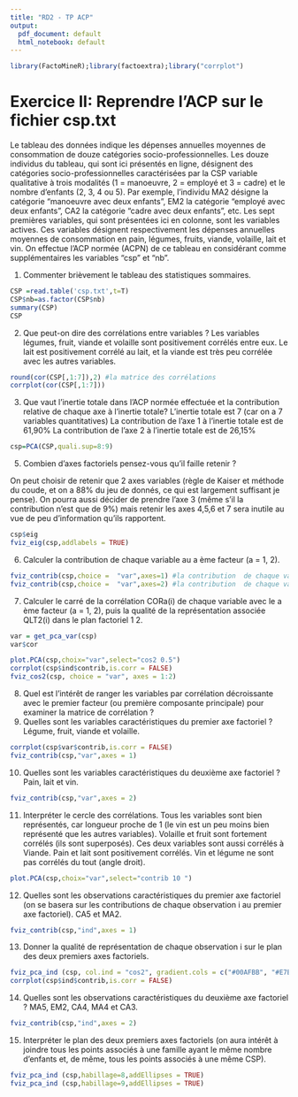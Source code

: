 ---
title: "RD2 - TP ACP"
output:
  pdf_document: default
  html_notebook: default
---

```{r}
library(FactoMineR);library(factoextra);library("corrplot")
```

# Exercice II: Reprendre l'ACP sur le fichier csp.txt
Le tableau des données indique les dépenses annuelles moyennes de consommation
de douze catégories socio-professionnelles. Les douze individus du tableau, qui sont ici présentés
en ligne, désignent des catégories socio-professionnelles caractérisées par la CSP variable
qualitative à trois modalités (1 = manoeuvre, 2 = employé et 3 = cadre) et le nombre d’enfants
(2, 3, 4 ou 5). Par exemple, l’individu MA2 désigne la catégorie "manoeuvre avec deux enfants",
EM2 la catégorie "employé avec deux enfants", CA2 la catégorie "cadre avec deux enfants", etc.
Les sept premières variables, qui sont présentées ici en colonne, sont les variables actives. Ces
variables désignent respectivement les dépenses annuelles moyennes de consommation en pain,
légumes, fruits, viande, volaille, lait et vin. On effectue l’ACP normée (ACPN) de ce tableau en
considérant comme supplémentaires les variables "csp" et "nb". 

1. Commenter brièvement le tableau des statistiques sommaires.
```{r}
CSP =read.table('csp.txt',t=T)
CSP$nb=as.factor(CSP$nb)
summary(CSP)
CSP
```

2. Que peut-on dire des corrélations entre variables ?
Les variables légumes, fruit, viande et volaille sont positivement corrélés entre eux.
Le lait est positivement corrélé au lait, et la viande est très peu corrélée avec les autres variables.

```{r}
round(cor(CSP[,1:7]),2) #la matrice des corrélations
corrplot(cor(CSP[,1:7]))

```


3. Que vaut l’inertie totale dans l’ACP normée effectuée et la contribution relative de chaque axe à l’inertie totale?
L'inertie totale est 7 (car on a 7 variables quantitatives)
La contribution de l'axe 1 à l'inertie totale est de 61,90%
La contribution de l'axe 2 à l'inertie totale est de 26,15%
```{r}
csp=PCA(CSP,quali.sup=8:9) 
```


5. Combien d’axes factoriels pensez-vous qu’il faille retenir ?

On peut choisir de retenir que 2 axes variables (règle de Kaiser et méthode du coude, et on a 88% du jeu de donnés, ce qui est largement suffisant je pense).
On pourra aussi décider de prendre l'axe 3 (même s'il la contribution n'est que de 9%) mais retenir les axes 4,5,6 et 7 sera inutile au vue de peu d'information qu'ils rapportent.
```{r}
csp$eig
fviz_eig(csp,addlabels = TRUE)
```

6. Calculer la contribution  de chaque variable  au a ème facteur (a = 1, 2).

```{r}
fviz_contrib(csp,choice =  "var",axes=1) #la contribution  de chaque variable  au 1 ème facteur 
fviz_contrib(csp,choice =  "var",axes=2) #la contribution  de chaque variable  au 2 ème facteur 
```


7. Calculer le carré de la corrélation CORa(i) de chaque variable  avec le a ème facteur (a = 1, 2), puis la qualité de la représentation associée QLT2(i) dans le plan factoriel 1  2.

```{r}
var = get_pca_var(csp)
var$cor

plot.PCA(csp,choix="var",select="cos2 0.5") 
corrplot(csp$ind$contrib,is.corr = FALSE)
fviz_cos2(csp, choice = "var", axes = 1:2)

```
8. Quel est l’intérêt de ranger les variables par corrélation décroissante avec le premier facteur (ou première composante principale) pour examiner la matrice de corrélation ?
9. Quelles sont les variables caractéristiques du premier axe factoriel ?
Légume, fruit, viande et volaille.
```{r}

corrplot(csp$var$contrib,is.corr = FALSE)
fviz_contrib(csp,"var",axes = 1)

```
10. Quelles sont les variables caractéristiques du deuxième axe factoriel ?
Pain, lait et vin.
```{r}
fviz_contrib(csp,"var",axes = 2)
```
11. Interpréter le cercle des corrélations.
Tous les variables sont bien représentés, car longueur proche de 1 (le vin est un peu moins bien représenté que les autres variables).
Volaille et fruit sont fortement corrélés (ils sont superposés). Ces deux variables sont aussi corrélés à Viande.
Pain et lait sont positivement corrélés.
Vin et légume ne sont pas corrélés du tout (angle droit).
```{r}
plot.PCA(csp,choix="var",select="contrib 10 ")
```
12. Quelles sont les observations caractéristiques du premier axe factoriel (on se basera sur les contributions de chaque observation i au premier axe factoriel).
CA5 et MA2.
```{r}

fviz_contrib(csp,"ind",axes = 1)

```
13. Donner la qualité de représentation de chaque observation i sur le plan des deux premiers axes factoriels.
```{r}

fviz_pca_ind (csp, col.ind = "cos2", gradient.cols = c("#00AFBB", "#E7B800", "#FC4E07"),repel = TRUE )
corrplot(csp$ind$contrib,is.corr = FALSE)

```
14. Quelles sont les observations caractéristiques du deuxième axe factoriel ?
MA5, EM2, CA4, MA4 et CA3.
```{r}
fviz_contrib(csp,"ind",axes = 2)
```
15. Interpréter le plan des deux premiers axes factoriels (on aura intérêt à joindre tous les points associés à une famille ayant le même nombre d’enfants et, de même, tous les points associés à une même CSP).
```{r}
fviz_pca_ind (csp,habillage=8,addEllipses = TRUE)
fviz_pca_ind (csp,habillage=9,addEllipses = TRUE)
```
